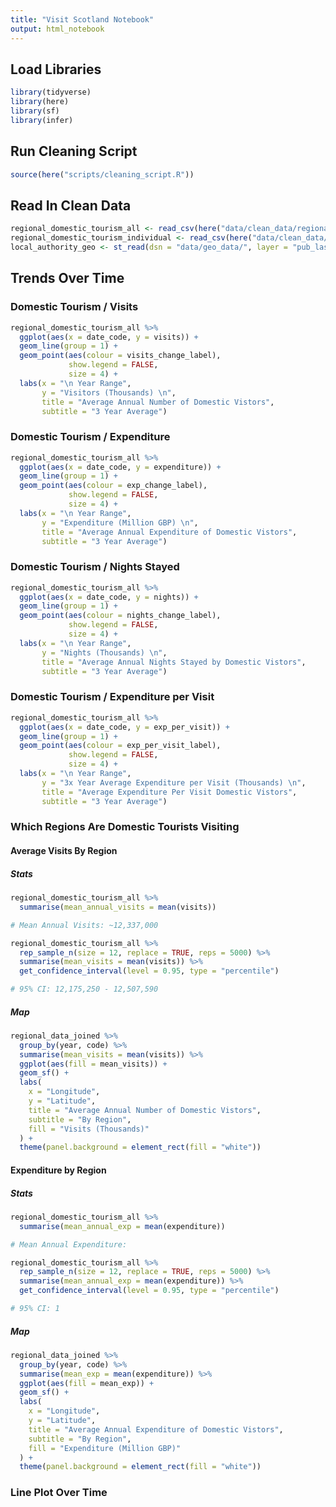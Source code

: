```yaml
---
title: "Visit Scotland Notebook"
output: html_notebook
---
```


## Load Libraries

```r
library(tidyverse)
library(here)
library(sf)
library(infer)
```

## Run Cleaning Script

```r
source(here("scripts/cleaning_script.R"))
```

## Read In Clean Data

```r

regional_domestic_tourism_all <- read_csv(here("data/clean_data/regional_domestic_tourism_all_clean.csv"))
regional_domestic_tourism_individual <- read_csv(here("data/clean_data/regional_domestic_tourism_individual_clean.csv"))
local_authority_geo <- st_read(dsn = "data/geo_data/", layer = "pub_las")

```

## Trends Over Time

### Domestic Tourism / Visits

```r

regional_domestic_tourism_all %>%
  ggplot(aes(x = date_code, y = visits)) +
  geom_line(group = 1) +
  geom_point(aes(colour = visits_change_label), 
             show.legend = FALSE,
             size = 4) +
  labs(x = "\n Year Range",
       y = "Visitors (Thousands) \n",
       title = "Average Annual Number of Domestic Vistors",
       subtitle = "3 Year Average")

```

### Domestic Tourism / Expenditure

```r

regional_domestic_tourism_all %>%
  ggplot(aes(x = date_code, y = expenditure)) +
  geom_line(group = 1) +
  geom_point(aes(colour = exp_change_label), 
             show.legend = FALSE,
             size = 4) +
  labs(x = "\n Year Range",
       y = "Expenditure (Million GBP) \n",
       title = "Average Annual Expenditure of Domestic Vistors",
       subtitle = "3 Year Average")

```
### Domestic Tourism / Nights Stayed

```r

regional_domestic_tourism_all %>%
  ggplot(aes(x = date_code, y = nights)) +
  geom_line(group = 1) +
  geom_point(aes(colour = nights_change_label), 
             show.legend = FALSE,
             size = 4) +
  labs(x = "\n Year Range",
       y = "Nights (Thousands) \n",
       title = "Average Annual Nights Stayed by Domestic Vistors",
       subtitle = "3 Year Average")

```

### Domestic Tourism / Expenditure per Visit

```r
regional_domestic_tourism_all %>%
  ggplot(aes(x = date_code, y = exp_per_visit)) +
  geom_line(group = 1) +
  geom_point(aes(colour = exp_per_visit_label), 
             show.legend = FALSE,
             size = 4) +
  labs(x = "\n Year Range",
       y = "3x Year Average Expenditure per Visit (Thousands) \n",
       title = "Average Expenditure Per Visit Domestic Vistors",
       subtitle = "3 Year Average")
```

### Which Regions Are Domestic Tourists Visiting

#### Average Visits By Region

##### Stats

```r

regional_domestic_tourism_all %>% 
  summarise(mean_annual_visits = mean(visits))

# Mean Annual Visits: ~12,337,000

regional_domestic_tourism_all %>%
  rep_sample_n(size = 12, replace = TRUE, reps = 5000) %>%
  summarise(mean_visits = mean(visits)) %>% 
  get_confidence_interval(level = 0.95, type = "percentile")

# 95% CI: 12,175,250 - 12,507,590
```

##### Map

```r

regional_data_joined %>% 
  group_by(year, code) %>% 
  summarise(mean_visits = mean(visits)) %>% 
  ggplot(aes(fill = mean_visits)) + 
  geom_sf() +
  labs(
    x = "Longitude",
    y = "Latitude",
    title = "Average Annual Number of Domestic Vistors",
    subtitle = "By Region",
    fill = "Visits (Thousands)"
  ) +
  theme(panel.background = element_rect(fill = "white"))

```


#### Expenditure by Region

##### Stats

```r
regional_domestic_tourism_all %>% 
  summarise(mean_annual_exp = mean(expenditure))

# Mean Annual Expenditure: 

regional_domestic_tourism_all %>%
  rep_sample_n(size = 12, replace = TRUE, reps = 5000) %>%
  summarise(mean_annual_exp = mean(expenditure)) %>% 
  get_confidence_interval(level = 0.95, type = "percentile")

# 95% CI: 1
```

##### Map

```r
regional_data_joined %>% 
  group_by(year, code) %>% 
  summarise(mean_exp = mean(expenditure)) %>% 
  ggplot(aes(fill = mean_exp)) + 
  geom_sf() +
  labs(
    x = "Longitude",
    y = "Latitude",
    title = "Average Annual Expenditure of Domestic Vistors",
    subtitle = "By Region",
    fill = "Expenditure (Million GBP)"
  ) +
  theme(panel.background = element_rect(fill = "white"))
```





### Line Plot Over Time












